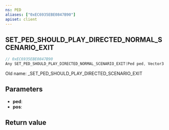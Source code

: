 ```yaml
---
ns: PED
aliases: ["0xEC6935EBE0847B90"]
apiset: client
---
```

## SET_PED_SHOULD_PLAY_DIRECTED_NORMAL_SCENARIO_EXIT

```c
// 0xEC6935EBE0847B90
Any SET_PED_SHOULD_PLAY_DIRECTED_NORMAL_SCENARIO_EXIT(Ped ped, Vector3 pos);
```

Old name: _SET_PED_SHOULD_PLAY_DIRECTED_SCENARIO_EXIT

## Parameters
* **ped**:
* **pos**:

## Return value